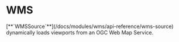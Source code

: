 
# WMS


<div style={{height: 'calc(100vh - var(--ifm-navbar-height))'}}> 
  <Demo >
    [**`WMSSource`**](/docs/modules/wms/api-reference/wms-source) dynamically loads viewports from an OGC Web Map Service.
  </Demo>
</div>

